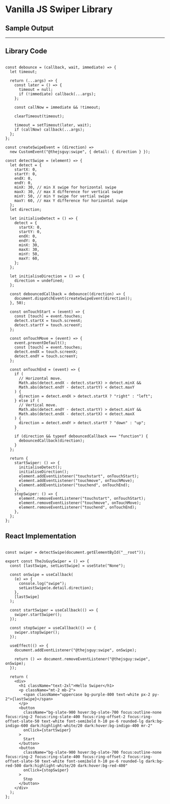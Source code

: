 
# Vanilla JS Swiper Library

## Sample Output

<TheJsGuySwiper />

---

## Library Code
```JS

const debounce = (callback, wait, immediate) => {
  let timeout;

  return (...args) => {
    const later = () => {
      timeout = null;
      if (!immediate) callback(...args);
    };

    const callNow = immediate && !timeout;

    clearTimeout(timeout);

    timeout = setTimeout(later, wait);
    if (callNow) callback(...args);
  };
};

const createSwipeEvent = (direction) =>
  new CustomEvent("@thejsguy:swipe", { detail: { direction } });

const detectSwipe = (element) => {
  let detect = {
    startX: 0,
    startY: 0,
    endX: 0,
    endY: 0,
    minX: 30, // min X swipe for horizontal swipe
    maxX: 30, // max X difference for vertical swipe
    minY: 50, // min Y swipe for vertial swipe
    maxY: 60, // max Y difference for horizontal swipe
  };
  let direction;

  let initialiseDetect = () => {
    detect = {
      startX: 0,
      startY: 0,
      endX: 0,
      endY: 0,
      minX: 30,
      maxX: 30,
      minY: 50,
      maxY: 60,
    };
  };

  let initialiseDirection = () => {
    direction = undefined;
  };

  const debouncedCallback = debounce((direction) => {
    document.dispatchEvent(createSwipeEvent(direction));
  }, 50);

  const onTouchStart = (event) => {
    const [touch] = event.touches;
    detect.startX = touch.screenX;
    detect.startY = touch.screenY;
  };

  const onTouchMove = (event) => {
    event.preventDefault();
    const [touch] = event.touches;
    detect.endX = touch.screenX;
    detect.endY = touch.screenY;
  };

  const onTouchEnd = (event) => {
    if (
      // Horizontal move.
      Math.abs(detect.endX - detect.startX) > detect.minX &&
      Math.abs(detect.endY - detect.startY) < detect.maxY
    ) {
      direction = detect.endX > detect.startX ? "right" : "left";
    } else if (
      // Vertical move.
      Math.abs(detect.endY - detect.startY) > detect.minY &&
      Math.abs(detect.endX - detect.startX) < detect.maxX
    ) {
      direction = detect.endY > detect.startY ? "down" : "up";
    }

    if (direction && typeof debouncedCallback === "function") {
      debouncedCallback(direction);
    }
  };

  return {
    startSwiper: () => {
      initialiseDetect();
      initialiseDirection();
      element.addEventListener("touchstart", onTouchStart);
      element.addEventListener("touchmove", onTouchMove);
      element.addEventListener("touchend", onTouchEnd);
    },
    stopSwiper: () => {
      element.removeEventListener("touchstart", onTouchStart);
      element.removeEventListener("touchmove", onTouchMove);
      element.removeEventListener("touchend", onTouchEnd);
    },
  };
};
```

## React Implementation
```react-jsx

const swiper = detectSwipe(document.getElementById("__root"));

export const TheJsGuySwiper = () => {
  const [lastSwipe, setLastSwipe] = useState("None");

  const onSwipe = useCallback(
    (e) => {
      console.log("swipe");
      setLastSwipe(e.detail.direction);
    },
    [lastSwipe]
  );

  const startSwiper = useCallback(() => {
    swiper.startSwiper();
  });

  const stopSwiper = useCallback(() => {
    swiper.stopSwiper();
  });

  useEffect(() => {
    document.addEventListener("@thejsguy:swipe", onSwipe);

    return () => document.removeEventListener("@thejsguy:swipe", onSwipe);
  });

  return (
    <div>
      <h1 className="text-2xl">Hello Swiper</h1>
      <p className="mt-2 mb-2">
        <span className="uppercase bg-purple-800 text-white px-2 py-2">{lastSwipe}</span>
      </p>
      <button
        className="bg-slate-900 hover:bg-slate-700 focus:outline-none focus:ring-2 focus:ring-slate-400 focus:ring-offset-2 focus:ring-offset-slate-50 text-white font-semibold h-10 px-6 rounded-lg dark:bg-indigo-600 dark:highlight-white/20 dark:hover:bg-indigo-400 mr-2"
        onClick={startSwiper}
      >
        Start
      </button>
      <button
        className="bg-slate-900 hover:bg-slate-700 focus:outline-none focus:ring-2 focus:ring-slate-400 focus:ring-offset-2 focus:ring-offset-slate-50 text-white font-semibold h-10 px-6 rounded-lg dark:bg-red-500 dark:highlight-white/20 dark:hover:bg-red-400"
        onClick={stopSwiper}
      >
        Stop
      </button>
    </div>
  );
};

```

